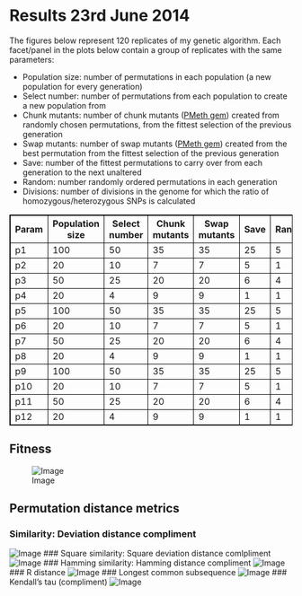 Results 23rd June 2014
========================================================

The figures below represent 120 replicates of my genetic algorithm.
Each facet/panel in the plots below contain a group of replicates with the same parameters:

- Population size: number of permutations in each population (a new population for every generation)
- Select number: number of permutations from each population to create a new population from
- Chunk mutants: number of chunk mutants ([PMeth gem](https://github.com/edwardchalstrey1/pmeth)) created from randomly chosen permutations, from the fittest selection of the previous generation
- Swap mutants: number of swap mutants ([PMeth gem](https://github.com/edwardchalstrey1/pmeth)) created from the best permutation from the fittest selection of the previous generation
- Save: number of the fittest permutations to carry over from each generation to the next unaltered
- Random: number randomly ordered permutations in each generation
- Divisions: number of divisions in the genome for which the ratio of homozygous/heterozygous SNPs is calculated

<style>
table,th,td
{
border:1px solid black;
}
</style>

<table>

  <tr><th>Param</th><th>Population size</th><th>Select number</th><th>Chunk mutants</th><th>Swap mutants</th><th>Save</th><th>Random</th><th>Divisions (1000s)</th></tr>
  
  <tr> <td>p1</td> <td>100</td> <td>50</td> <td>35</td> <td>35</td> <td>25</td> <td>5</td> <td>1</td> </tr>
  <tr> <td>p2</td> <td>20</td> <td>10</td> <td>7</td> <td>7</td> <td>5</td> <td>1</td> <td>1</td> </tr>
  <tr> <td>p3</td> <td>50</td> <td>25</td> <td>20</td> <td>20</td> <td>6</td> <td>4</td> <td>1</td> </tr>
  <tr> <td>p4</td> <td>20</td> <td>4</td> <td>9</td> <td>9</td> <td>1</td> <td>1</td> <td>1</td> </tr>
  
  <tr> <td>p5</td> <td>100</td> <td>50</td> <td>35</td> <td>35</td> <td>25</td> <td>5</td> <td>10</td> </tr>
  <tr> <td>p6</td> <td>20</td> <td>10</td> <td>7</td> <td>7</td> <td>5</td> <td>1</td> <td>10</td> </tr>
  <tr> <td>p7</td> <td>50</td> <td>25</td> <td>20</td> <td>20</td> <td>6</td> <td>4</td> <td>10</td> </tr>
  <tr> <td>p8</td> <td>20</td> <td>4</td> <td>9</td> <td>9</td> <td>1</td> <td>1</td> <td>10</td> </tr>
  
  <tr> <td>p9</td> <td>100</td> <td>50</td> <td>35</td> <td>35</td> <td>25</td> <td>5</td> <td>100</td> </tr>
  <tr> <td>p10</td> <td>20</td> <td>10</td> <td>7</td> <td>7</td> <td>5</td> <td>1</td> <td>100</td> </tr>
  <tr> <td>p11</td> <td>50</td> <td>25</td> <td>20</td> <td>20</td> <td>6</td> <td>4</td> <td>100</td> </tr>
  <tr> <td>p12</td> <td>20</td> <td>4</td> <td>9</td> <td>9</td> <td>1</td> <td>1</td> <td>100</td> </tr>
</table>

Fitness
----
![Image](https://github.com/edwardchalstrey1/fragmented_genome_with_snps/blob/master/arabidopsis_datasets/10K_dataset4/umbrella_plot_fits_total.png?raw=true)

Permutation distance metrics
-----

### Similarity: Deviation distance compliment
![Image](https://github.com/edwardchalstrey1/fragmented_genome_with_snps/blob/master/arabidopsis_datasets/10K_dataset4/umbrella_plot_%5B%22dev%22%5D.png?raw=true)
### Square similarity: Square deviation distance comlpliment
![Image](https://github.com/edwardchalstrey1/fragmented_genome_with_snps/blob/master/arabidopsis_datasets/10K_dataset4/umbrella_plot_%5B%22square%22%5D.png?raw=true)
### Hamming similarity: Hamming distance compliment
![Image](https://github.com/edwardchalstrey1/fragmented_genome_with_snps/blob/master/arabidopsis_datasets/10K_dataset4/umbrella_plot_%5B%22ham%22%5D.png?raw=true)
### R distance
![Image](https://github.com/edwardchalstrey1/fragmented_genome_with_snps/blob/master/arabidopsis_datasets/10K_dataset4/umbrella_plot_%5B%22r_dist%22%5D.png?raw=true)
### Longest common subsequence
![Image](https://github.com/edwardchalstrey1/fragmented_genome_with_snps/blob/master/arabidopsis_datasets/10K_dataset4/umbrella_plot_%5B%22lcs%22%5D.png?raw=true)
### Kendall's tau (compliment)
![Image](https://github.com/edwardchalstrey1/fragmented_genome_with_snps/blob/master/arabidopsis_datasets/10K_dataset4/umbrella_plot_%5B%22kt%22%5D.png?raw=true)